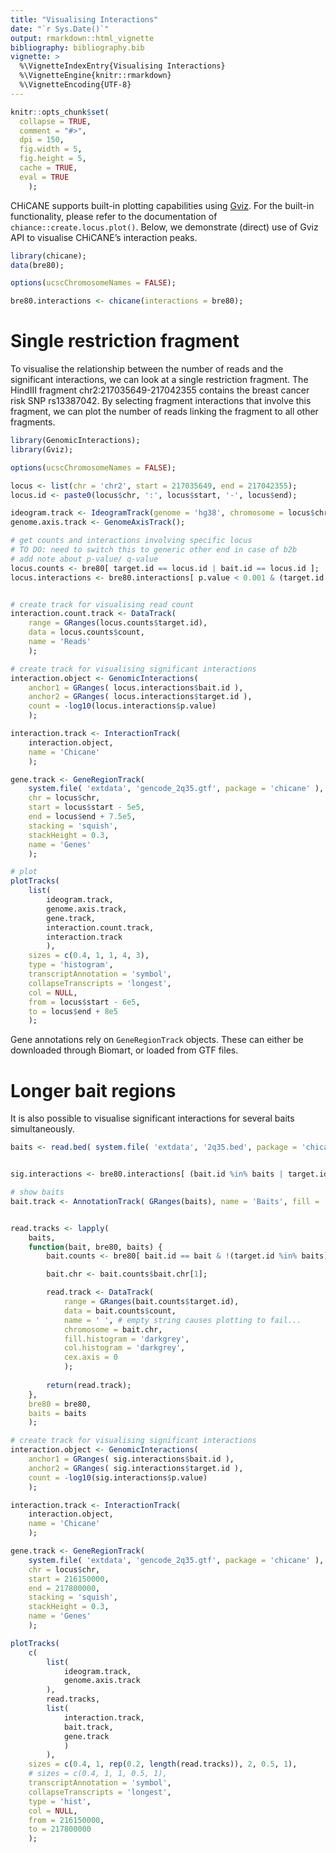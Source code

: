 ```yaml
---
title: "Visualising Interactions"
date: "`r Sys.Date()`"
output: rmarkdown::html_vignette
bibliography: bibliography.bib
vignette: >
  %\VignetteIndexEntry{Visualising Interactions}
  %\VignetteEngine{knitr::rmarkdown}
  %\VignetteEncoding{UTF-8}
---
```


```r
knitr::opts_chunk$set(
  collapse = TRUE,
  comment = "#>",
  dpi = 150,
  fig.width = 5,
  fig.height = 5,
  cache = TRUE,
  eval = TRUE
    );
```

CHiCANE supports built-in plotting capabilities using [Gviz](http://bioconductor.org/packages/Gviz/). For the built-in functionality, please refer to the documentation of `chiance::create.locus.plot()`. Below, we demonstrate (direct) use of Gviz API to visualise CHiCANE's interaction peaks.

```r
library(chicane);
data(bre80);

options(ucscChromosomeNames = FALSE);

bre80.interactions <- chicane(interactions = bre80);

```

# Single restriction fragment

To visualise the relationship between the number of reads and the significant interactions, we can look at a single restriction fragment. The HindIII fragment chr2:217035649-217042355 contains the breast cancer risk SNP rs13387042. By selecting fragment interactions that involve this fragment, we can plot the number of reads linking the fragment to all other fragments. 

```r
library(GenomicInteractions);
library(Gviz);

options(ucscChromosomeNames = FALSE);

locus <- list(chr = 'chr2', start = 217035649, end = 217042355);
locus.id <- paste0(locus$chr, ':', locus$start, '-', locus$end);

ideogram.track <- IdeogramTrack(genome = 'hg38', chromosome = locus$chr);
genome.axis.track <- GenomeAxisTrack();

# get counts and interactions involving specific locus
# TO DO: need to switch this to generic other end in case of b2b
# add note about p-value/ q-value
locus.counts <- bre80[ target.id == locus.id | bait.id == locus.id ];
locus.interactions <- bre80.interactions[ p.value < 0.001 & (target.id == locus.id | bait.id == locus.id) ];


# create track for visualising read count
interaction.count.track <- DataTrack(
    range = GRanges(locus.counts$target.id),
    data = locus.counts$count,
    name = 'Reads'
    );

# create track for visualising significant interactions
interaction.object <- GenomicInteractions(
	anchor1 = GRanges( locus.interactions$bait.id ),
	anchor2 = GRanges( locus.interactions$target.id ),
	count = -log10(locus.interactions$p.value)
    );

interaction.track <- InteractionTrack(
    interaction.object,
    name = 'Chicane'
    );

gene.track <- GeneRegionTrack(
    system.file( 'extdata', 'gencode_2q35.gtf', package = 'chicane' ),
    chr = locus$chr,
    start = locus$start - 5e5,
    end = locus$end + 7.5e5,
    stacking = 'squish',
    stackHeight = 0.3,
    name = 'Genes'
    );

# plot
plotTracks(
    list(
        ideogram.track, 
        genome.axis.track, 
        gene.track,
        interaction.count.track,
        interaction.track
        ),
    sizes = c(0.4, 1, 1, 4, 3),
    type = 'histogram',
    transcriptAnnotation = 'symbol',
    collapseTranscripts = 'longest',
    col = NULL,
    from = locus$start - 6e5,
    to = locus$end + 8e5
    );
```

Gene annotations rely on `GeneRegionTrack` objects. These can either be downloaded through Biomart, or loaded from GTF files. 


# Longer bait regions

It is also possible to visualise significant interactions for several baits simultaneously.

```r
baits <- read.bed( system.file( 'extdata', '2q35.bed', package = 'chicane' ) );


sig.interactions <- bre80.interactions[ (bait.id %in% baits | target.id %in% baits) & p.value < 0.001 ];

# show baits
bait.track <- AnnotationTrack( GRanges(baits), name = 'Baits', fill = 'black');


read.tracks <- lapply(
    baits,
    function(bait, bre80, baits) {
        bait.counts <- bre80[ bait.id == bait & !(target.id %in% baits) ];

        bait.chr <- bait.counts$bait.chr[1];

        read.track <- DataTrack(
            range = GRanges(bait.counts$target.id),
            data = bait.counts$count,
            name = ' ', # empty string causes plotting to fail...
            chromosome = bait.chr,
            fill.histogram = 'darkgrey',
            col.histogram = 'darkgrey',
            cex.axis = 0
            );
        
        return(read.track);
    },
    bre80 = bre80,
    baits = baits
    );

# create track for visualising significant interactions
interaction.object <- GenomicInteractions(
	anchor1 = GRanges( sig.interactions$bait.id ),
	anchor2 = GRanges( sig.interactions$target.id ),
	count = -log10(sig.interactions$p.value)
    );

interaction.track <- InteractionTrack(
    interaction.object,
    name = 'Chicane'
    );

gene.track <- GeneRegionTrack(
    system.file( 'extdata', 'gencode_2q35.gtf', package = 'chicane' ),
    chr = locus$chr,
    start = 216150000,
    end = 217800000,
    stacking = 'squish',
    stackHeight = 0.3,
    name = 'Genes'
    );

plotTracks(
    c(
        list(
            ideogram.track, 
            genome.axis.track
        ),
        read.tracks,
        list(
            interaction.track,
            bait.track,
            gene.track
            )
        ),
    sizes = c(0.4, 1, rep(0.2, length(read.tracks)), 2, 0.5, 1),
    # sizes = c(0.4, 1, 1, 0.5, 1),
    transcriptAnnotation = 'symbol',
    collapseTranscripts = 'longest',
    type = 'hist',
    col = NULL,
    from = 216150000,
    to = 217800000
    );
```
